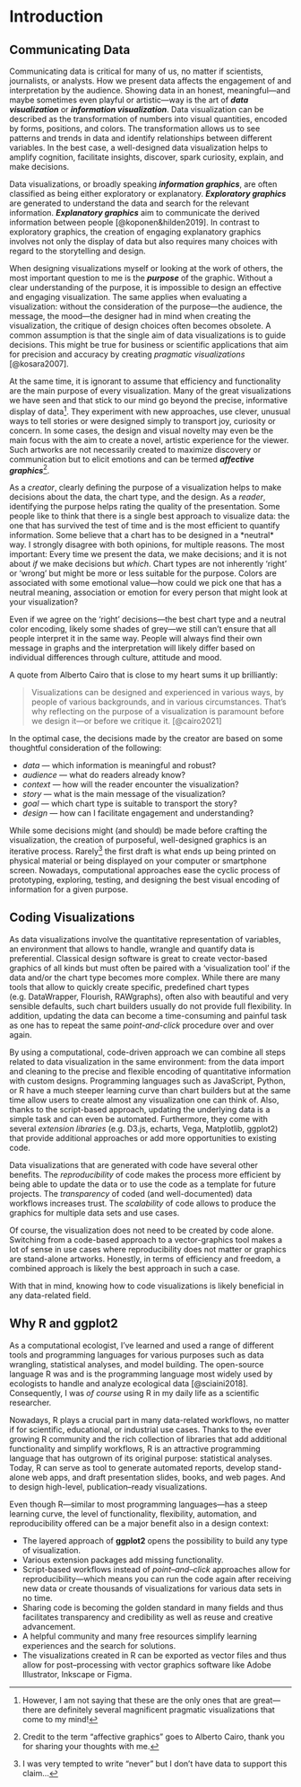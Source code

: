 \mainmatter

# Introduction

## Communicating Data {#communication}

Communicating data is critical for many of us, no matter if scientists, journalists, or analysts. How we present data affects the engagement of and interpretation by the audience. Showing data in an honest, meaningful---and maybe sometimes even playful or artistic---way is the art of ***data visualization*** or ***information visualization***. Data visualization can be described as the transformation of numbers into visual quantities, encoded by forms, positions, and colors. The transformation allows us to see patterns and trends in data and identify relationships between different variables. In the best case, a well-designed data visualization helps to amplify cognition, facilitate insights, discover, spark curiosity, explain, and make decisions.

Data visualizations, or broadly speaking ***information graphics***, are often classified as being either exploratory or explanatory. ***Exploratory graphics*** are generated to understand the data and search for the relevant information. ***Explanatory graphics*** aim to communicate the derived information between people [@koponen&hilden2019]. In contrast to exploratory graphics, the creation of engaging explanatory graphics involves not only the display of data but also requires many choices with regard to the storytelling and design.

When designing visualizations myself or looking at the work of others, the most important question to me is the ***purpose*** of the graphic. Without a clear understanding of the purpose, it is impossible to design an effective and engaging visualization. The same applies when evaluating a visualization: without the consideration of the purpose---the audience, the message, the mood---the designer had in mind when creating the visualization, the critique of design choices often becomes obsolete. A common assumption is that the single aim of data visualizations is to guide decisions. This might be true for business or scientific applications that aim for precision and accuracy by creating *pragmatic visualizations* [@kosara2007].

At the same time, it is ignorant to assume that efficiency and functionality are the main purpose of every visualization. Many of the great visualizations we have seen and that stick to our mind go beyond the precise, informative display of data[^introduction-1]. They experiment with new approaches, use clever, unusual ways to tell stories or were designed simply to transport joy, curiosity or concern. In some cases, the design and visual novelty may even be the main focus with the aim to create a novel, artistic experience for the viewer. Such artworks are not necessarily created to maximize discovery or communication but to elicit emotions and can be termed ***affective graphics***[^introduction-2].

[^introduction-1]: However, I am not saying that these are the only ones that are great---there are definitely several magnificent pragmatic visualizations that come to my mind!

[^introduction-2]: Credit to the term "affective graphics" goes to Alberto Cairo, thank you for sharing your thoughts with me.

As a *creator*, clearly defining the purpose of a visualization helps to make decisions about the data, the chart type, and the design. As a *reader*, identifying the purpose helps rating the quality of the presentation. Some people like to think that there is a single best approach to visualize data: the one that has survived the test of time and is the most efficient to quantify information. Some believe that a chart has to be designed in a \*neutral\* way. I strongly disagree with both opinions, for multiple reasons. The most important: Every time we present the data, we make decisions; and it is not about *if* we make decisions but *which*. Chart types are not inherently 'right' or 'wrong' but might be more or less suitable for the purpose. Colors are associated with some emotional value---how could we pick one that has a neutral meaning, association or emotion for every person that might look at your visualization?

Even if we agree on the 'right' decisions---the best chart type and a neutral color encoding, likely some shades of grey---we still can't ensure that all people interpret it in the same way. People will always find their own message in graphs and the interpretation will likely differ based on individual differences through culture, attitude and mood.

A quote from Alberto Cairo that is close to my heart sums it up brilliantly:

> Visualizations can be designed and experienced in various ways, by people of various backgrounds, and in various circumstances. That's why reflecting on the purpose of a visualization is paramount before we design it---or before we critique it. [@cairo2021]

In the optimal case, the decisions made by the creator are based on some thoughtful consideration of the following:

-   *data* --- which information is meaningful and robust?
-   *audience* --- what do readers already know?
-   *context* --- how will the reader encounter the visualization?
-   *story* --- what is the main message of the visualization?
-   *goal* --- which chart type is suitable to transport the story?
-   *design* --- how can I facilitate engagement and understanding?

While some decisions might (and should) be made before crafting the visualization, the creation of purposeful, well-designed graphics is an iterative process. Rarely[^introduction-3] the first draft is what ends up being printed on physical material or being displayed on your computer or smartphone screen. Nowadays, computational approaches ease the cyclic process of prototyping, exploring, testing, and designing the best visual encoding of information for a given purpose.

[^introduction-3]: I was very tempted to write "never" but I don't have data to support this claim...

## Coding Visualizations {#coding}

As data visualizations involve the quantitative representation of variables, an environment that allows to handle, wrangle and quantify data is preferential. Classical design software is great to create vector-based graphics of all kinds but must often be paired with a 'visualization tool' if the data and/or the chart type becomes more complex. While there are many tools that allow to quickly create specific, predefined chart types (e.g. DataWrapper, Flourish, RAWgraphs), often also with beautiful and very sensible defaults, such chart builders usually do not provide full flexibility. In addition, updating the data can become a time-consuming and painful task as one has to repeat the same *point-and-click* procedure over and over again. 

By using a computational, code-driven approach we can combine all steps related to data visualization in the same environment: from the data import and cleaning to the precise and flexible encoding of quantitative information with custom designs. Programming languages such as JavaScript, Python, or R have a much steeper learning curve than chart builders but at the same time allow users to create almost any visualization one can think of. Also, thanks to the script-based approach, updating the underlying data is a simple task and can even be automated. Furthermore, they come with several *extension libraries* (e.g. D3.js, echarts, Vega, Matplotlib, ggplot2) that provide additional approaches or add more opportunities to existing code.

Data visualizations that are generated with code have several other benefits. The *reproducibility* of code makes the process more efficient by being able to update the data or to use the code as a template for future projects. The *transparency* of coded (and well-documented) data workflows increases trust. The *scalability* of code allows to produce the graphics for multiple data sets and use cases.

Of course, the visualization does not need to be created by code alone. Switching from a code-based approach to a vector-graphics tool makes a lot of sense in use cases where reproducibility does not matter or graphics are stand-alone artworks. Honestly, in terms of efficiency and freedom, a combined approach is likely the best approach in such a case.

With that in mind, knowing how to code visualizations is likely beneficial in any data-related field.


## Why R and **ggplot2** {#why}

As a computational ecologist, I've learned and used a range of different tools and programming languages for various purposes such as data wrangling, statistical analyses, and model building. The open-source language R was and is the programming language most widely used by ecologists to handle and analyze ecological data [@sciaini2018]. Consequently, I was *of course* using R in my daily life as a scientific researcher.

Nowadays, R plays a crucial part in many data-related workflows, no matter if for scientific, educational, or industrial use cases. Thanks to the ever growing R community and the rich collection of libraries that add additional functionality and simplify workflows, R is an attractive programming language that has outgrown of its original purpose: statistical analyses. Today, R can serve as tool to generate automated reports, develop stand-alone web apps, and draft presentation slides, books, and web pages. And to design high-level, publication–ready visualizations.

Even though R---similar to most programming languages---has a steep learning curve, the level of functionality, flexibility, automation, and reproducibility offered can be a major benefit also in a design context:

* The layered approach of **ggplot2** opens the possibility to build any type of visualization.
* Various extension packages add missing functionality.
* Script-based workflows instead of *point–and–click* approaches allow for reproducibility---which means you can run the code again after receiving new data or create thousands of visualizations for various data sets in no time.
* Sharing code is becoming the golden standard in many fields and thus facilitates transparency and credibility as well as reuse and creative advancement.
* A helpful community and many free resources simplify learning experiences and the search for solutions.
* The visualizations created in R can be exported as vector files and thus allow for post–processing with vector graphics software like Adobe Illustrator, Inkscape or Figma. 
